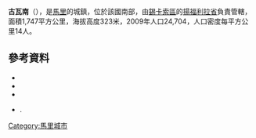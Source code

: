 '''古瓦南'''（{{lang-fr|Gouanan}}），是[[馬里|馬里]]的城鎮，位於該國南部，由[[錫卡索區|錫卡索區]]的[[揚福利拉省|揚福利拉省]]負責管轄，面積1,747平方公里，海拔高度323米，2009年人口24,704，人口密度每平方公里14人。

==參考資料==
*{{citation |title=Common and Fundamental Operational Datasets Registry: Mali |publisher=United Nations Office for the Coordination of Humanitarian Affairs |url=http://cod.humanitarianresponse.info/country-region/mali |deadurl=yes |archiveurl=https://web.archive.org/web/20120106202217/http://cod.humanitarianresponse.info/country-region/mali |archivedate=2012-01-06 |accessdate=2015-07-21 }}
*{{citation
 |url         = http://instat.gov.ml/documentation/sikasso.pdf
 |publisher   = République de Mali: Institut National de la Statistique
 |title       = Resultats Provisoires RGPH 2009 (Région de Sikasso)
 |language    = fr
 |deadurl     = yes
 |archiveurl  = https://www.webcitation.org/6AnYveESp?url=http://instat.gov.ml/documentation/sikasso.pdf
 |archivedate = 2012-09-19
 |accessdate  = 2015-07-21
}}
*{{citation |title=Communes de la Région de Sikasso |publisher=Ministère de l’administration territoriale et des collectivités locales, République du Mali |url=http://www.matcl.gov.ml/pdf/ComRegSikasso.pdf |language=fr |deadurl=yes |archiveurl=https://www.webcitation.org/6AnZ7FgpR?url=http://www.matcl.gov.ml/pdf/ComRegSikasso.pdf |archivedate=2012-09-19 |accessdate=2015-07-21 }}
*{{citation | title=Plan de Sécurité Alimentaire Commune Rurale de Gouanan 2006-2010 | publisher=Commissariat à la Sécurité Alimentaire, République du Mali, USAID-Mali | year=2006 | url=http://www.aec.msu.edu/fs2/mali_fd_strtgy/plans/sikasso/yanfolila/psa_gouanan.pdf | language=fr | deadurl=yes | archiveurl=https://web.archive.org/web/20120905205457/http://www.aec.msu.edu/fs2/mali_fd_strtgy/plans/sikasso/yanfolila/psa_gouanan.pdf | archivedate=2012年9月5日 | df= | accessdate=2015年7月21日 }}.

{{Coord|10|54|45|N|8|0|0|W|display=title}}

{{錫卡索區}}

[[Category:馬里城市|Category:馬里城市]]


{{Mali-geo-stub}}